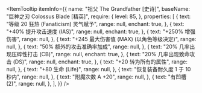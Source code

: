 
<ItemTooltip
  itemInfo={{
    name: "祖父 The Grandfather [史诗]",
    baseName: "巨神之刃 Colossus Blade [精英]",
    require: {
      level: 85,
    },
    properties: [
      {
        text: "等级 20 狂热 (Fanaticism) 灵气赋予",
        range: null,
        enchant: true,
      },
      {
        text: "+40% 提升攻击速度 (IAS)",
        range: null,
        enchant: true,
      },
      {
        text: "+250% 增强伤害",
        range: null,
      },
      {
        text: "+245 最大伤害值 (MAX) (以角色等级决定)",
        range: null,
      },
      {
        text: "50% 额外的攻击准确率加成",
        range: null,
      },
      {
        text: "20% 几率出现压碎性打击 (CB)",
        range: null,
        enchant: true,
      },
      {
        text: "20% 几率出现致命攻击 (DS)",
        range: null,
        enchant: true,
      },
      {
        text: "+20 转为所有的属性",
        range: null,
      },
      {
        text: "+80 生命 (Life)",
        range: null,
      },
      {
        text: "恢复装备耐久度 1 于 10 秒内",
        range: null,
      },
      {
        text: "附魔次数 A +20",
        range: null,
      },
      {
        text: "有凹槽 (2)",
        range: null,
      },
    ],
  }}
/>
